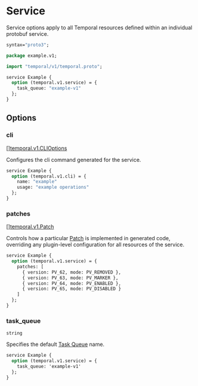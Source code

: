 # Service

Service options apply to all Temporal resources defined within an individual protobuf service.

```protobuf title="example.proto"
syntax="proto3";

package example.v1;

import "temporal/v1/temporal.proto";

service Example {
  option (temporal.v1.service) = {
    task_queue: "example-v1"
  };
}
```

## Options

### cli

[[]temporal.v1.CLIOptions](https://buf.build/cludden/protoc-gen-go-temporal/docs/main:temporal.v1#temporal.v1.CLIOptions)

Configures the cli command generated for the service.

```protobuf
service Example {
  option (temporal.v1.cli) = {
    name: "example"
    usage: "example operations"
  };
}
```

### patches

[[]temporal.v1.Patch](https://buf.build/cludden/protoc-gen-go-temporal/docs/main:temporal.v1#temporal.v1.Patch)

Controls how a particular [Patch](/docs/guides/patches) is implemented in generated code, overriding any plugin-level configuration for all resources of the service.

```protobuf
service Example {
  option (temporal.v1.service) = {
    patches: [
      { version: PV_62, mode: PV_REMOVED },
      { version: PV_63, mode: PV_MARKER },
      { version: PV_64, mode: PV_ENABLED },
      { version: PV_65, mode: PV_DISABLED }
    ]
  };
}
```

### task_queue

`string`

Specifies the default [Task Queue](https://docs.temporal.io/workers#task-queue) name.

```protobuf
service Example {
  option (temporal.v1.service) = {
    task_queue: 'example-v1'
  };
}
```

